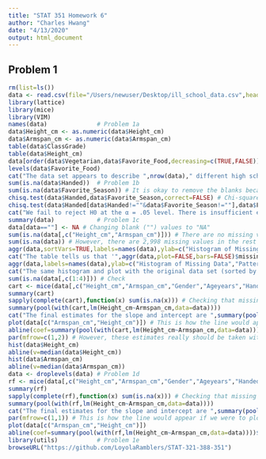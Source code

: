 ```yaml
---
title: "STAT 351 Homework 6"
author: "Charles Hwang"
date: "4/13/2020"
output: html_document
---
```

## Problem 1

```r
rm(list=ls())
data <- read.csv(file="/Users/newuser/Desktop/ill_school_data.csv",header=TRUE)
library(lattice)
library(mice)
library(VIM)
names(data)              # Problem 1a
data$Height_cm <- as.numeric(data$Height_cm)
data$Armspan_cm <- as.numeric(data$Armspan_cm)
table(data$ClassGrade)
table(data$Height_cm)
data[order(data$Vegetarian,data$Favorite_Food,decreasing=c(TRUE,FALSE))[1:sum(data$Vegetarian=="Yes")],c("Vegetarian","Favorite_Food")]
levels(data$Favorite_Food)
cat("The data set appears to describe ",nrow(data)," different high school students in Illinois. There are many different variables in the comprehensive data set, including (but not limited to) grade, gender, age, handedness, height, foot length, arm span, languages spoken, travel mode and time to school, reaction time, birth month, favorite season, average hours of sleep, and household size.\n\nThere are several interesting characteristics in the data set, including that the median recorded height is ",median(data$Height_cm)," centimeters (",median(data$Height_cm)/2.54," inches). This appears to be because some heights were recorded in inches, and missing values were recorded as '1'. Also, ",nrow(data[data$ClassGrade==12,])/nrow(data)*100," percent of students sampled are seniors, which is significantly higher than the average of ",1/length(table(data$ClassGrade))*100," percent that one would initially expect. Strangely, ",nrow(data[data$Vegetarian=="Yes"&data$Favorite_Food=="Meat",])/nrow(data[data$Vegetarian=="Yes",])*100," percent of students (",nrow(data[data$Vegetarian=="Yes"&data$Favorite_Food=="Meat",])," out of ",nrow(data[data$Vegetarian=="Yes",]),") who were recorded as vegetarian were also recorded that their favorite food is 'Meat'.",sep="")
sum(is.na(data$Handed))  # Problem 1b
sum(is.na(data$Favorite_Season)) # It is okay to remove the blanks because there are only two variables being tested on and a blank response would hide a lot of information about the observation to be used for the test. Also, some entries have blank responses for both variables being tested.
chisq.test(data$Handed,data$Favorite_Season,correct=FALSE) # Chi-squared test with original full data set
chisq.test(data$Handed[data$Handed!=""&data$Favorite_Season!=""],data$Favorite_Season[data$Handed!=""&data$Favorite_Season!=""],correct=FALSE) # Chi-squared test with subset of data with observations containing blank values for handedness and favorite season removed. The p-value is much different.
cat("We fail to reject H0 at the α = .05 level. There is insufficient evidence (p = ",chisq.test(data$Handed[data$Handed!=""&data$Favorite_Season!=""],data$Favorite_Season[data$Handed!=""&data$Favorite_Season!=""],correct=FALSE)$p.value,") that handedness is dependent of favorite season.",sep="")
summary(data)            # Problem 1c
data[data==""] <- NA # Changing blank ("") values to "NA"
sum(is.na(data[,c("Height_cm","Armspan_cm")])) # There are no missing values in either the predictor or the response variable.
sum(is.na(data)) # However, there are 2,998 missing values in the rest of the data. Let's visualize that.
aggr(data,sortVars=TRUE,labels=names(data),ylab=c("Histogram of Missing Data","Pattern"),cex.axis=.35,gap=0)
cat("The table tells us that '",aggr(data,plot=FALSE,bars=FALSE)$missing$Variable[order(aggr(data,plot=FALSE,bars=FALSE)$missing$Count,decreasing=TRUE)][1],"' and '",aggr(data,plot=FALSE,bars=FALSE)$missing$Variable[order(aggr(data,plot=FALSE,bars=FALSE)$missing$Count,decreasing=TRUE)][2],"' are the variables with the highest proportion of missing values, with ",aggr(data,plot=FALSE,bars=FALSE)$missing$Count[order(aggr(data,plot=FALSE,bars=FALSE)$missing$Count,decreasing=TRUE)][1]/nrow(data)*100," percent missing in each. The histogram provides a visual representation sorted by proportion of missing values from greatest to least. Blue squares indicate non-missing (recorded) values and red squares indicate missing values. Although the labels on the y-axis of the plot are essentially unreadable because there are ",length(data)," variables, we can extract the data from the plot and see that ",sort(aggr(data,plot=FALSE,bars=FALSE)$percent,decreasing=TRUE)[1]," percent of observations do not contain any missing values.",sep="")
aggr(data,labels=names(data),ylab=c("Histogram of Missing Data","Pattern"),cex.axis=.35,gap=2.5)
cat("The same histogram and plot with the original data set (sorted by variable position) shows that there are more missing values as variable position increases. This could hint at some nonresponse bias as those recording the observations may get tired of such and not want to go through the effort of recording ",length(data)," different variables. The histogram also shows that the first four variables ('",names(data)[1],"', '",names(data)[2],"', '",names(data)[3],"', and '",names(data)[4],"') have no missing values.",sep="")
sum(is.na(data[,c(1:4)])) # Check
cart <- mice(data[,c("Height_cm","Armspan_cm","Gender","Ageyears","Handed","Footlength_cm","Languages_spoken","Travel_time_to_School","Favourite_physical_activity","Longer_foot","Longer_Finger_Lefthand","Birth_month","Favorite_Season","Allergies","Beverage","Favorite_School_Subject","Sleep_Hours_Schoolnight","Home_Occupants","Home_Internet_Access","Schoolwork_Pressure","Planned_Education_Level","Favorite_Music","Superpower","Role_Model_Type","Charity_Donation")],method="cart",seed=1304) # The original data set with all of the variables would take too long to run MICE on in a practical amount of time, so I chose the most important variables to use while still trying to include as many variables as possible. These variables all contain missing values, do not serve as direct proxies of other variables, and have, if not at least a weak correlation, some remote but relatively understandable relationship with armspan and height. The runtime for this function was approximately ten minutes.
summary(cart)
sapply(complete(cart),function(x) sum(is.na(x))) # Checking that missing values were imputed
summary(pool(with(cart,lm(Height_cm~Armspan_cm,data=data))))
cat("The final estimates for the slope and intercept are ",summary(pool(with(cart,lm(Height_cm~Armspan_cm,data=data))))$estimate[1]," and ",summary(pool(with(cart,lm(Height_cm~Armspan_cm,data=data))))$estimate[2],", respectively. The standard errors for each are ",summary(pool(with(cart,lm(Height_cm~Armspan_cm,data=data))))$std.error[1]," and ",summary(pool(with(cart,lm(Height_cm~Armspan_cm,data=data))))$std.error[2],", respectively.",sep="")
plot(data[c("Armspan_cm","Height_cm")]) # This is how the line would appear if we were to plot height versus armspan on a graph.
abline(coef=summary(pool(with(cart,lm(Height_cm~Armspan_cm,data=data))))$estimate)
par(mfrow=c(1,2)) # However, these estimates really should be taken with a grain of salt. As I mentioned earlier, a lot of the measurements appear to be recorded in inches, and some missing values are recorded as "1". The median recorded height is 56 centimeters (22 inches). We can see these effects in the histograms of both variables with the median displayed. I considered "transforming" some of the observations from inches to centimeters by multiplying by 2.54, but there was no definite "cutoff" point in the data which allowed me to distinguish a data entry mistake from a true observation, and outliers would still remain recorded as practically absurd observations (for example, there would be 29 observations recorded as 2.54 centimeters after the transformation).
hist(data$Height_cm)
abline(v=median(data$Height_cm))
hist(data$Armspan_cm)
abline(v=median(data$Armspan_cm))
data <- droplevels(data) # Problem 1d
rf <- mice(data[,c("Height_cm","Armspan_cm","Gender","Ageyears","Handed","Footlength_cm","Languages_spoken","Travel_time_to_School","Favourite_physical_activity","Longer_foot","Longer_Finger_Lefthand","Birth_month","Favorite_Season","Allergies","Beverage","Favorite_School_Subject","Sleep_Hours_Schoolnight","Home_Occupants","Home_Internet_Access","Schoolwork_Pressure","Planned_Education_Level","Favorite_Music","Superpower","Role_Model_Type","Charity_Donation")],method="rf",seed=1304) # The same variables as the MICE imputation with the CART model were used to retain consistency. The runtime was approximately the same.
summary(rf)
sapply(complete(rf),function(x) sum(is.na(x))) # Checking that missing values were imputed
summary(pool(with(rf,lm(Height_cm~Armspan_cm,data=data))))
cat("The final estimates for the slope and intercept are ",summary(pool(with(rf,lm(Height_cm~Armspan_cm,data=data))))$estimate[1]," and ",summary(pool(with(rf,lm(Height_cm~Armspan_cm,data=data))))$estimate[2],", respectively. The standard errors for each are ",summary(pool(with(rf,lm(Height_cm~Armspan_cm,data=data))))$std.error[1]," and ",summary(pool(with(rf,lm(Height_cm~Armspan_cm,data=data))))$std.error[2],", respectively.",sep="")
par(mfrow=c(1,1)) # This is how the line would appear if we were to plot height versus armspan on a graph.
plot(data[c("Armspan_cm","Height_cm")])
abline(coef=summary(pool(with(rf,lm(Height_cm~Armspan_cm,data=data))))$estimate)
library(utils)           # Problem 1e
browseURL("https://github.com/LoyolaRamblers/STAT-321-388-351")
```